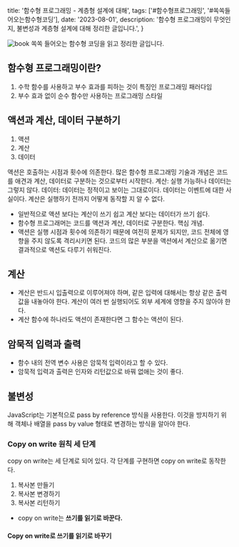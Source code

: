  title: '함수형 프로그래밍 - 계층형 설계에 대해',
  tags: ['#함수형프로그래밍', '#쏙쏙들어오는함수형코딩'],
  date: '2023-08-01',
  description: '함수형 프로그래밍이 무엇인지, 불변성과 계층형 설계에 대해 정리한 글입니다.',
}

<img src="https://contents.kyobobook.co.kr/sih/fit-in/458x0/pdt/9791191600759.jpg" alt="book" />
쏙쏙 들어오는 함수형 코딩을 읽고 정리한 글입니다.

## 함수형 프로그래밍이란?

1. 수학 함수를 사용하고 부수 효과를 피하는 것이 특징인 프로그래밍 패러다임
2. 부수 효과 없이 순수 함수만 사용하는 프로그래밍 스타일

## 액션과 계산, 데이터 구분하기

1. 액션
2. 계산
3. 데이터

액션은 호출하는 시점과 횟수에 의존한다.
많은 함수형 프로그래밍 기술과 개념은 코드를 애견과 계산, 데이터로 구분하는 것으로부터 시작한다.
계산: 실행 가능하나 데이터는 그렇지 않다.
데이터: 데이터는 정적이고 보이는 그대로이다. 데이터는 이벤트에 대한 사실이다.
계산은 실행하기 전까지 어떻게 동작할 지 알 수 없다.

- 일반적으로 액션 보다는 계산이 쓰기 쉽고 계산 보다는 데이터가 쓰기 쉽다.
- 함수형 프로그래머는 코드를 액션과 계산, 데이터로 구분한다. 핵심 개념.
- 액션은 실행 시점과 횟수에 의존하기 때문에 여전히 문제가 되지만, 코드 전체에 영향을 주지 않도록 격리시키면 된다.
  코드의 많은 부분을 액션에서 계산으로 옮기면 결과적으로 액션도 다루기 쉬워진다.

## 계산

- 계산은 반드시 입출력으로 이루어져야 하며, 같은 입력에 대해서는 항상 같은 출력값을 내놓아야 한다. 계산이 여러 번 실행되어도 외부 세계에 영향을 주지 않아야 한다.
- 계산 함수에 하나라도 액션이 존재한다면 그 함수는 액션이 된다.

## 암묵적 입력과 출력

- 함수 내의 전역 변수 사용은 암묵적 입력이라고 할 수 있다.
- 암묵적 입력과 출력은 인자와 리턴값으로 바꿔 없애는 것이 좋다.

## 불변성

JavaScript는 기본적으로 pass by reference 방식을 사용한다. 이것을 방지하기 위해 객체나 배열을 pass by value 형태로 변경하는 방식을 알아야 한다.

### Copy on write 원칙 세 단계

copy on write는 세 단계로 되어 있다. 각 단계를 구현하면 copy on write로 동작한다.

1. 복사본 만들기
2. 복사본 변경하기
3. 복사본 리턴하기

- copy on write는 **쓰기를 읽기로 바꾼다.**

#### Copy on write로 쓰기를 읽기로 바꾸기
